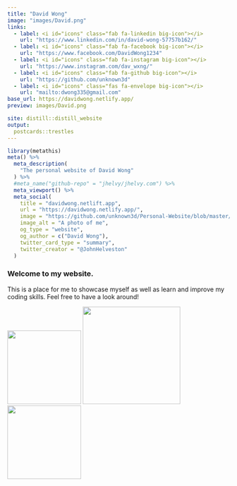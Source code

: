 ```yaml
---
title: "David Wong"
image: "images/David.png"
links:
  - label: <i id="icons" class="fab fa-linkedin big-icon"></i>
    url: "https://www.linkedin.com/in/david-wong-57757b162/"
  - label: <i id="icons" class="fab fa-facebook big-icon"></i>
    url: "https://www.facebook.com/DavidWong1234"
  - label: <i id="icons" class="fab fa-instagram big-icon"></i>
    url: "https://www.instagram.com/dav_wxng/"
  - label: <i id="icons" class="fab fa-github big-icon"></i>
    url: "https://github.com/unknown3d"
  - label: <i id="icons" class="fas fa-envelope big-icon"></i>
    url: "mailto:dwong335@gmail.com"
base_url: https://davidwong.netlify.app/
preview: images/David.png

site: distill::distill_website
output:
  postcards::trestles
---
```


<!-- not sure why this R code block isnt working -->
```r
library(metathis)
meta() %>%
  meta_description(
    "The personal website of David Wong"
  ) %>%
  #meta_name("github-repo" = "jhelvy/jhelvy.com") %>%
  meta_viewport() %>%
  meta_social(
    title = "davidwong.netlift.app",
    url = "https://davidwong.netlify.app/",
    image = "https://github.com/unknown3d/Personal-Website/blob/master/Images/David.png?raw=true",
    image_alt = "A photo of me",
    og_type = "website",
    og_author = c("David Wong"),
    twitter_card_type = "summary",
    twitter_creator = "@JohnHelveston"
  )
```


### Welcome to my website.
This is a place for me to showcase myself as well as learn and improve my coding skills. Feel free to have a look around!

<img src="images/Procom3.png" width="167px">
<img src="images/David2.png" width="221px">
<img src="images/David3.jpg" width="167px">